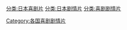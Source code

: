 [[分类:日本喜剧片|分类:日本喜剧片]]
[[分类:日本剧情片|分类:日本剧情片]]
[[分类:喜剧剧情片|分类:喜剧剧情片]]
[[Category:各国喜剧剧情片|Category:各国喜剧剧情片]]